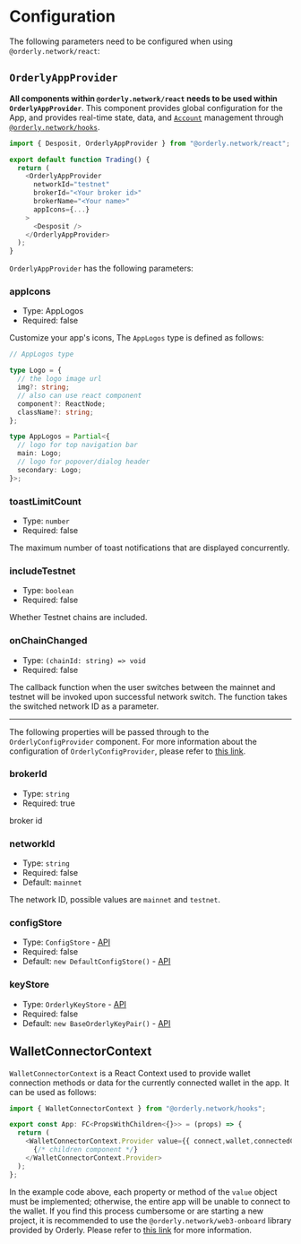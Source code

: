 # Configuration

The following parameters need to be configured when using `@orderly.network/react`:

## `OrderlyAppProvider`

**All components within `@orderly.network/react` needs to be used within `OrderlyAppProvider`**. This component provides global configuration for the App, and provides real-time state, data, and [`Account`](/apis/modules/__orderly_network___core/Account) management through [`@orderly.network/hooks`](/docs/hooks/overview).

```typescript copy
import { Desposit, OrderlyAppProvider } from "@orderly.network/react";

export default function Trading() {
  return (
    <OrderlyAppProvider
      networkId="testnet"
      brokerId="<Your broker id>"
      brokerName="<Your name>"
      appIcons={...}
    >
      <Desposit />
    </OrderlyAppProvider>
  );
}
```

`OrderlyAppProvider` has the following parameters:

### appIcons

- Type: AppLogos
- Required: false

Customize your app's icons, The `AppLogos` type is defined as follows:

```typescript
// AppLogos type

type Logo = {
  // the logo image url
  img?: string;
  // also can use react component
  component?: ReactNode;
  className?: string;
};

type AppLogos = Partial<{
  // logo for top navigation bar
  main: Logo;
  // logo for popover/dialog header
  secondary: Logo;
}>;
```


### toastLimitCount

- Type: `number`
- Required: false

The maximum number of toast notifications that are displayed concurrently.

### includeTestnet

- Type: `boolean`
- Required: false

Whether Testnet chains are included.

### onChainChanged

- Type: `(chainId: string) => void`
- Required: false

The callback function when the user switches between the mainnet and testnet will be invoked upon successful network switch. The function takes the switched network ID as a parameter.

<hr className="mt-5 border-base-500"/>

The following properties will be passed through to the `OrderlyConfigProvider` component. For more information about the configuration of `OrderlyConfigProvider`, please refer to [this link](apis/modules/__orderly_network___hooks/ConfigProviderProps).

### brokerId

- Type: `string`
- Required: true

broker id

### networkId

- Type: `string`
- Required: false
- Default: `mainnet`

The network ID, possible values are `mainnet` and `testnet`.

### configStore

- Type: `ConfigStore` - [API](/apis/modules/__orderly_network___core/ConfigStore)
- Required: false
- Default: `new DefaultConfigStore()` - [API](/apis/modules/__orderly_network___core/DefaultConfigStore)

### keyStore

- Type: `OrderlyKeyStore` - [API](/apis/modules/__orderly_network___core/OrderlyKeyStore)
- Required: false
- Default: `new BaseOrderlyKeyPair()` - [API](/apis/modules/__orderly_network___core/BaseKeyStore)

## WalletConnectorContext

`WalletConnectorContext` is a React Context used to provide wallet connection methods or data for the currently connected wallet in the app. It can be used as follows:

```typescript copy
import { WalletConnectorContext } from "@orderly.network/hooks";

export const App: FC<PropsWithChildren<{}>> = (props) => {
  return (
    <WalletConnectorContext.Provider value={{ connect,wallet,connectedChain,disconnect }}>
      {/* children component */}
    </WalletConnectorContext.Provider>
  );
};
```

In the example code above, each property or method of the `value` object must be implemented; otherwise, the entire app will be unable to connect to the wallet. If you find this process cumbersome or are starting a new project, it is recommended to use the `@orderly.network/web3-onboard` library provided by Orderly. Please refer to [this link](/components/wallet) for more information.
